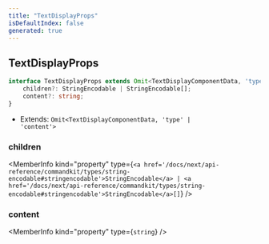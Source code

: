 ```yaml
---
title: "TextDisplayProps"
isDefaultIndex: false
generated: true
---
```



<!-- This file was generated from the CommandKit source. Do not modify. Instead, re-run the "docgen" script -->


## TextDisplayProps

<GenerationInfo sourceFile="packages/commandkit/src/components/v2/text-display.ts" sourceLine="5" packageName="commandkit" />



```ts title="Signature"
interface TextDisplayProps extends Omit<TextDisplayComponentData, 'type' | 'content'> {
    children?: StringEncodable | StringEncodable[];
    content?: string;
}
```
* Extends: <code>Omit&#60;TextDisplayComponentData, 'type' | 'content'&#62;</code>



<div className="members-wrapper">

### children

<MemberInfo kind="property" type={`<a href='/docs/next/api-reference/commandkit/types/string-encodable#stringencodable'>StringEncodable</a> | <a href='/docs/next/api-reference/commandkit/types/string-encodable#stringencodable'>StringEncodable</a>[]`}   />


### content

<MemberInfo kind="property" type={`string`}   />




</div>
